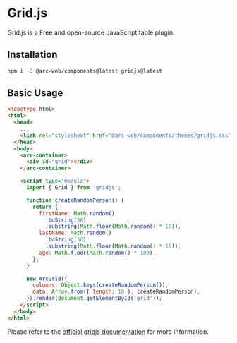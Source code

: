 
<Meta title="Intergrations/Grid.js" />

# Grid.js

Grid.js is a Free and open-source JavaScript table plugin.

## Installation

```bash
npm i -E @arc-web/components@latest gridjs@latest
```

## Basic Usage

```html
<!doctype html>
<html>
  <head>
    ...
    <link rel="stylesheet" href="@arc-web/components/themes/gridjs.css" />
  </head>
  <body>
    <arc-container>
      <div id="grid"></div>
    </arc-container>

    <script type="module">
      import { Grid } from 'gridjs';

      function createRandomPerson() {
        return {
          firstName: Math.random()
            .toString(36)
            .substring(Math.floor(Math.random() * 10)),
          lastName: Math.random()
            .toString(36)
            .substring(Math.floor(Math.random() * 10)),
          age: Math.floor(Math.random() * 100),
        };
      }

      new ArcGrid({
        columns: Object.keys(createRandomPerson()),
        data: Array.from({ length: 10 }, createRandomPerson),
      }).render(document.getElementById('grid'));
    </script>
  </body>
</html>
```

Please refer to the [official gridjs documentation](https://gridjs.io/) for more information.
